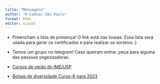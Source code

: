 ```yaml
---
title: "Mensagens"
author: "R-Ladies São Paulo"
format: html
editor: visual
---
```


- Preencham a lista de presença! O link está nas lousas. Essa lista será usada para gerar os certificados e para realizar os sorteios :)

- Temos um grupo no telegram! Caso queiram entrar, peça para alguma das pessoas organizadoras.

- [Cursos de verão do IME/USP](https://www.ime.usp.br/verao/index.php/turmas/apresentacao.php){target="_blank"} 

- [Bolsas de diversidade Curso-R para 2023](https://forms.gle/ejoanQgRfQzRqToq9){target="_blank"} 
